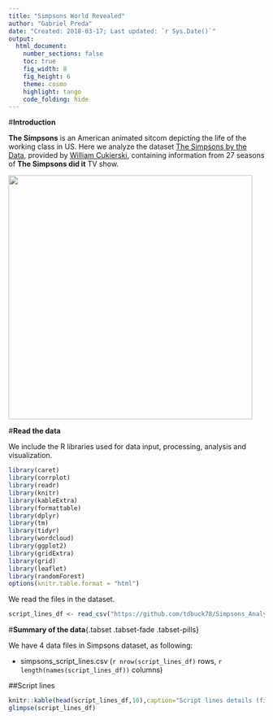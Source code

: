 ```yaml
---
title: "Simpsons World Revealed"
author: "Gabriel Preda"
date: "Created: 2018-03-17; Last updated: `r Sys.Date()`"
output:
  html_document:
    number_sections: false
    toc: true
    fig_width: 8
    fig_height: 6
    theme: cosmo
    highlight: tango
    code_folding: hide
---
```


#**Introduction**


**The Simpsons** is an American animated sitcom depicting the life of the working class in US. Here we analyze
the dataset [The Simpsons by the Data](https://www.kaggle.com/wcukierski/the-simpsons-by-the-data/), 
provided by [William Cukierski](https://www.kaggle.com/wcukierski), containing information from  27 seasons of **The Simpsons did it** TV show.

<img src="https://upload.wikimedia.org/wikipedia/en/0/0d/Simpsons_FamilyPicture.png" width=480/>



#**Read the data**


We include the R libraries used for data input, processing, analysis and visualization.

```r
library(caret)
library(corrplot)
library(readr)
library(knitr)
library(kableExtra)
library(formattable)
library(dplyr)
library(tm)
library(tidyr)
library(wordcloud)
library(ggplot2)
library(gridExtra)
library(grid)
library(leaflet)
library(randomForest)
options(knitr.table.format = "html") 
```

We read the files in the dataset.

```r
script_lines_df <- read_csv("https://github.com/tdbuck78/Simpsons_Analysis/blob/master/simpsons_script_lines.csv")
```

#**Summary of the data**{.tabset .tabset-fade .tabset-pills}


We have 4 data files in Simpsons dataset, as following:


* simpsons_script_lines.csv (`r nrow(script_lines_df)` rows, `r length(names(script_lines_df))` columns)  



##Script lines
```r
knitr::kable(head(script_lines_df,10),caption="Script lines details (first 10 rows)")
glimpse(script_lines_df)
```
